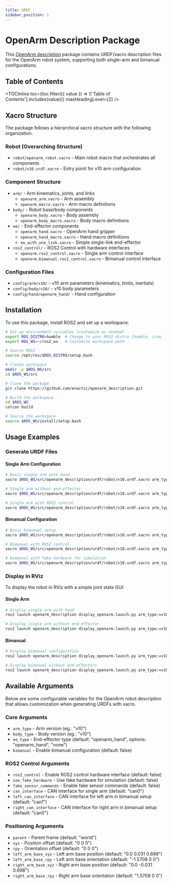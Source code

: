 ```yaml
---
title: URDF
sidebar_position: 1
---
```



# OpenArm Description Package

This [OpenArm description](https://github.com/enactic/openarm_description) package contains URDF/xacro description files for the OpenArm robot system,
supporting both single-arm and bimanual configurations.

## Table of Contents

<TOCInline
  toc={toc.filter(({ value }) => !['Table of Contents'].includes(value))}
  maxHeadingLevel={2}
/>

## Xacro Structure

The package follows a hierarchical xacro structure with the following organization.

### Robot (Overarching Structure)

- `robot/openarm_robot.xacro` - Main robot macro that orchestrates all components
- `robot/v10.urdf.xacro` - Entry point for v10 arm configuration

### Component Structure

- `arm/` - Arm kinematics, joints, and links
  - `openarm_arm.xacro` - Arm assembly
  - `openarm_macro.xacro` - Arm macro definitions
- `body/` - Robot base/body components
  - `openarm_body.xacro` - Body assembly
  - `openarm_body_macro.xacro` - Body macro definitions
- `ee/` - End-effector components
  - `openarm_hand.xacro` - OpenArm hand gripper
  - `openarm_hand_macro.xacro` - Hand macro definitions
  - `ee_with_one_link.xacro` - Simple single-link end-effector
- `ros2_control/` - ROS2 Control with hardware interfaces
  - `openarm.ros2_control.xacro` - Single arm control interface
  - `openarm.bimanual.ros2_control.xacro` - Bimanual control interface

### Configuration Files

- `config/arm/v10/` - v10 arm parameters (kinematics, limits, inertials)
- `config/body/v10/` - v10 body parameters
- `config/hand/openarm_hand/` - Hand configuration

## Installation

To use this package, install ROS2 and set up a workspace:

```bash
# Set up environment variables (customize as needed)
export ROS_DISTRO=humble  # Change to your ROS2 distro (humble, iron, jazzy, etc.)
export ROS_WS=~/ros2_ws   # Customize workspace path

# Source ROS2
source /opt/ros/$ROS_DISTRO/setup.bash

# Create workspace
mkdir -p $ROS_WS/src
cd $ROS_WS/src

# Clone the package
git clone https://github.com/enactic/openarm_description.git

# Build the workspace
cd $ROS_WS
colcon build

# Source the workspace
source $ROS_WS/install/setup.bash
```

## Usage Examples

### Generate URDF Files

#### Single Arm Configuration

```bash
# Basic single arm with hand
xacro $ROS_WS/src/openarm_description/urdf/robot/v10.urdf.xacro arm_type:=v10 bimanual:=false > openarm_single.urdf

# Single arm without end-effector
xacro $ROS_WS/src/openarm_description/urdf/robot/v10.urdf.xacro arm_type:=v10 bimanual:=false ee_type:=none > openarm_single_no_ee.urdf

# Single arm with ROS2 control
xacro $ROS_WS/src/openarm_description/urdf/robot/v10.urdf.xacro arm_type:=v10 bimanual:=false ros2_control:=true can_interface:=can0 > openarm_single_control.urdf
```

#### Bimanual Configuration

```bash
# Basic bimanual setup
xacro $ROS_WS/src/openarm_description/urdf/robot/v10.urdf.xacro arm_type:=v10 bimanual:=true > openarm_bimanual.urdf

# Bimanual with ROS2 control
xacro $ROS_WS/src/openarm_description/urdf/robot/v10.urdf.xacro arm_type:=v10 bimanual:=true ros2_control:=true left_can_interface:=can1 right_can_interface:=can0 > openarm_bimanual_control.urdf

# Bimanual with fake hardware for simulation
xacro $ROS_WS/src/openarm_description/urdf/robot/v10.urdf.xacro arm_type:=v10 bimanual:=true ros2_control:=true use_fake_hardware:=true > openarm_bimanual_sim.urdf
```

### Display in RViz

To display the robot in RViz with a simple joint state GUI:

#### Single Arm

```bash
# Display single arm with hand
ros2 launch openarm_description display_openarm.launch.py arm_type:=v10 bimanual:=false

# Display single arm without end-effector
ros2 launch openarm_description display_openarm.launch.py arm_type:=v10 bimanual:=false ee_type:=none
```

#### Bimanual

```bash
# Display bimanual configuration
ros2 launch openarm_description display_openarm.launch.py arm_type:=v10 bimanual:=true

# Display bimanual without end-effectors
ros2 launch openarm_description display_openarm.launch.py arm_type:=v10 bimanual:=true ee_type:=none
```

## Available Arguments

Below are some configurable variables for the OpenArm robot description that allows customization when generating URDFs with xacro.

### Core Arguments

- `arm_type` - Arm version (eg.: "v10")
- `body_type` - Body version (eg.: "v10")
- `ee_type` - End-effector type (default: "openarm_hand", options: "openarm_hand", "none")
- `bimanual` - Enable bimanual configuration (default: false)

### ROS2 Control Arguments

- `ros2_control` - Enable ROS2 control hardware interface (default: false)
- `use_fake_hardware` - Use fake hardware for simulation (default: false)
- `fake_sensor_commands` - Enable fake sensor commands (default: false)
- `can_interface` - CAN interface for single arm (default: "can0")
- `left_can_interface` - CAN interface for left arm in bimanual setup (default: "can1")
- `right_can_interface` - CAN interface for right arm in bimanual setup (default: "can0")

### Positioning Arguments

- `parent` - Parent frame (default: "world")
- `xyz` - Position offset (default: "0 0 0")
- `rpy` - Orientation offset (default: "0 0 0")
- `left_arm_base_xyz` - Left arm base position (default: "0.0 0.031 0.698")
- `left_arm_base_rpy` - Left arm base orientation (default: "-1.5708 0 0")
- `right_arm_base_xyz` - Right arm base position (default: "0.0 -0.031 0.698")
- `right_arm_base_rpy` - Right arm base orientation (default: "1.5708 0 0")
